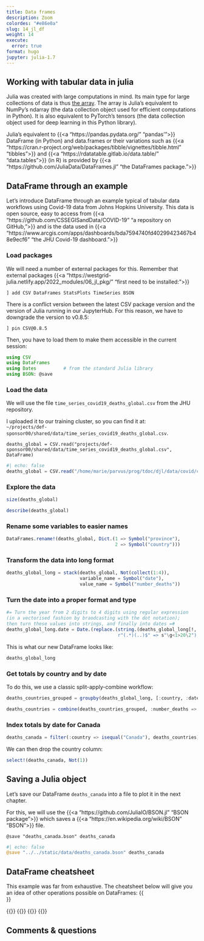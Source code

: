 ```yaml
---
title: Data frames
description: Zoom
colordes: "#e86e0a"
slug: 14_jl_df
weight: 14
execute:
  error: true
format: hugo
jupyter: julia-1.7
---
```


## Working with tabular data in julia

Julia was created with large computations in mind. Its main type for large collections of data is thus [the array](https://westgrid-julia.netlify.app/2022_modules/13_jl_arrays/). The array is Julia's equivalent to NumPy's ndarray (the data collection object used for efficient computations in Python). It is also equivalent to PyTorch's tensors (the data collection object used for deep learning in this Python library).

Julia's equivalent to {{<a "https://pandas.pydata.org/" "pandas'">}} DataFrame (in Python) and data.frames or their variations such as {{<a "https://cran.r-project.org/web/packages/tibble/vignettes/tibble.html" "tibbles">}} and {{<a "https://rdatatable.gitlab.io/data.table/" "data.tables">}} (in R) is provided by {{<a "https://github.com/JuliaData/DataFrames.jl" "the DataFrames package.">}}

## DataFrame through an example

Let's introduce DataFrame through an example typical of tabular data workflows using Covid-19 data from Johns Hopkins University. This data is open source, easy to access from {{<a "https://github.com/CSSEGISandData/COVID-19" "a repository on GitHub,">}} and is the data used in {{<a "https://www.arcgis.com/apps/dashboards/bda7594740fd40299423467b48e9ecf6" "the JHU Covid-19 dashboard.">}}

### Load packages

We will need a number of external packages for this. Remember that external packages {{<a "https://westgrid-julia.netlify.app/2022_modules/06_jl_pkg/" "first need to be installed:">}}

```.julia
] add CSV DataFrames StatsPlots TimeSeries BSON
```

There is a conflict version between the latest CSV package version and the version of Julia running in our JupyterHub. For this reason, we have to downgrade the version to v0.8.5:

```.julia
] pin CSV@0.8.5
```

Then, you have to load them to make them accessible in the current session:

```julia
using CSV
using DataFrames
using Dates          # from the standard Julia library
using BSON: @save
```

### Load the data

We will use the file `time_series_covid19_deaths_global.csv` from the JHU repository.

I uploaded it to our training cluster, so you can find it at: \
`~/projects/def-sponsor00/shared/data/time_series_covid19_deaths_global.csv`.

```.julia
deaths_global = CSV.read("projects/def-sponsor00/shared/data/time_series_covid19_deaths_global.csv", DataFrame)
```

```julia
#| echo: false
deaths_global = CSV.read("/home/marie/parvus/prog/tdoc/djl/data/covid/csse_covid_19_data/csse_covid_19_time_series/time_series_covid19_deaths_global.csv", DataFrame)
```

### Explore the data

```julia
size(deaths_global)
```
```julia
describe(deaths_global)
```

### Rename some variables to easier names

```julia
DataFrames.rename!(deaths_global, Dict.(1 => Symbol("province"),
                                        2 => Symbol("country")))
```

### Transform the data into long format

```julia
deaths_global_long = stack(deaths_global, Not(collect(1:4)),
                           variable_name = Symbol("date"),
                           value_name = Symbol("number_deaths"))
```

### Turn the date into a proper format and type

```julia
#= Turn the year from 2 digits to 4 digits using regular expression
(in a vectorised fashion by braodcasting with the dot notation);
then turn these values into strings, and finally into dates =#
deaths_global_long.date = Date.(replace.(string.(deaths_global_long[!, 5]),
                                         r"(.*)(..)$" => s"\g<1>20\2"), "m/dd/yy")
```

This is what our new DataFrame looks like:

```julia
deaths_global_long
```

### Get totals by country and by date

To do this, we use a classic split-apply-combine workflow:

```julia
deaths_countries_grouped = groupby(deaths_global_long, [:country, :date])
```
```julia
deaths_countries = combine(deaths_countries_grouped, :number_deaths => sum)
```

### Index totals by date for Canada

```julia
deaths_canada = filter(:country => isequal("Canada"), deaths_countries)
```

We can then drop the country column:

```julia
select!(deaths_canada, Not(1))
```

## Saving a Julia object

Let's save our DataFrame `deaths_canada` into a file to plot it in the next chapter.

For this, we will use the {{<a "https://github.com/JuliaIO/BSON.jl" "BSON package">}} which saves a {{<a "https://en.wikipedia.org/wiki/BSON" "BSON">}} file.

```.julia
@save "deaths_canada.bson" deaths_canada
```
```julia
#| echo: false
@save "../../static/data/deaths_canada.bson" deaths_canada
```

## DataFrame cheatsheet

This example was far from exhaustive. The cheatsheet below will give you an idea of other operations possible on DataFrames:
{{<br size="3">}}

{{<imgmshadow src="/img/dataframes-0.png" title="" width="%" line-height="1.0rem">}}
{{</imgmshadow>}}
{{<imgmshadow src="/img/dataframes-1.png" title="" width="%" line-height="1.0rem">}}
{{</imgmshadow>}}

## Comments & questions
